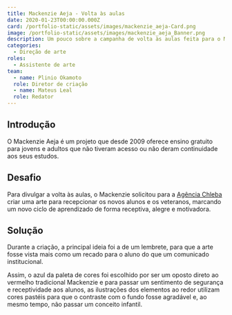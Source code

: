```yaml
---
title: Mackenzie Aeja - Volta às aulas
date: 2020-01-23T00:00:00.000Z
card: /portfolio-static/assets/images/mackenzie_aeja-Card.png
image: /portfolio-static/assets/images/mackenzie_aeja_Banner.png
description: Um pouco sobre a campanha de volta às aulas feita para o Mackenzie Aeja.
categories:
  - Direção de arte
roles:
  - Assistente de arte
team:
  - name: Plinio Okamoto
  role: Diretor de criação
  - name: Mateus Leal
  role: Redator
---
```



## Introdução

O Mackenzie Aeja é um projeto que desde 2009 oferece ensino gratuito para jovens e adultos que não tiveram acesso ou não deram continuidade aos seus estudos.

## Desafio

Para divulgar a volta às aulas, o Mackenzie solicitou para a [Agência Chleba](https://www.chleba.net/) criar uma arte para recepcionar os novos alunos e os veteranos, marcando um novo ciclo de aprendizado de forma receptiva, alegre e motivadora.

## Solução

Durante a criação, a principal ideia foi a de um lembrete, para que a arte fosse vista mais como um recado para o aluno do que um comunicado institucional.

Assim, o azul da paleta de cores foi escolhido por ser um oposto direto ao vermelho tradicional Mackenzie e para passar um sentimento de segurança e receptividade aos alunos, as ilustrações dos elementos ao redor utilizam cores pastéis para que o contraste com o fundo fosse agradável e, ao mesmo tempo, não passar um conceito infantil.

<Picture
  src={mackCartaz}
  alt="Cartaz com a frase &quot; Sejam bem-vindos a um novo ano cheio de desafios oportunidades e conquistas ao alcance de todos.&quot;"/>

<Picture
  src={mackBanner}
  alt="Banner para o site do Mackenzie com a arte adaptada do cartaz."/>

<Picture
  src={mackInsta}
  alt="Post do Instagram com a arte adaptada do cartaz."/>
